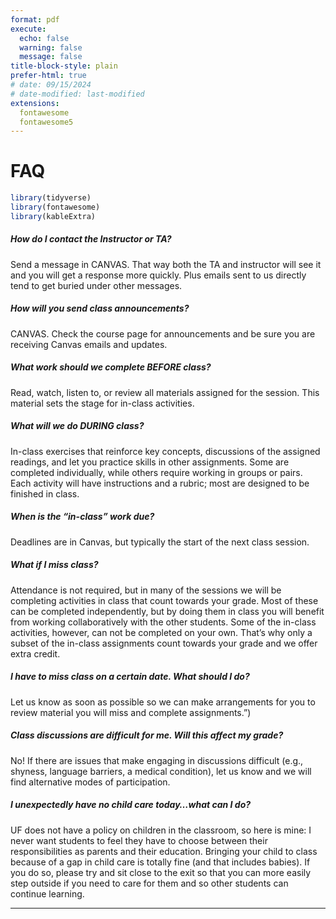```yaml
---
format: pdf
execute:
  echo: false
  warning: false
  message: false
title-block-style: plain
prefer-html: true
# date: 09/15/2024
# date-modified: last-modified
extensions:
  fontawesome
  fontawesome5
---
```


# FAQ

<!-- # FAQ {.unnumbered} -->

```r
library(tidyverse)
library(fontawesome)
library(kableExtra)
```

<!-- <span style="color: #1F691B;"> {{< fa envelope-circle-check >}} </span>  -->
##### How do I contact the Instructor or TA? {.unnumbered}
Send a message in CANVAS. That way both the TA and instructor will see it and you will get a response more quickly. Plus emails sent to us directly tend to get buried under other messages. 

<!-- <span style="color: #1F691B;"> {{< fa bullhorn >}} </span> -->
##### How will you send class announcements? {.unnumbered} 
CANVAS. Check the course page for announcements and be sure you are receiving Canvas emails and updates.

<!-- <span style="color: #1F691B;"> {{< fa house-user >}} </span> -->
##### What work should we complete BEFORE class? {.unnumbered} 
Read, watch, listen to, or review all materials assigned for the session. This material sets the stage for in-class activities.

<!-- <span style="color: #1F691B;"> {{< fa person-chalkboard >}} </span> -->
##### What will we do DURING class? {.unnumbered} 
In-class exercises that reinforce key concepts, discussions of the assigned readings, and let you practice skills in other assignments. Some are completed individually, while others require working in groups or pairs. Each activity will have instructions and a rubric; most are designed to be finished in class.  

<!-- <span style="color: #1F691B;"> {{< fa volume-xmark >}} </span> -->
##### When is the "in-class" work due? {.unnumbered} 
Deadlines are in Canvas, but typically the start of the next class session.

<!-- <span style="color: #1F691B;"> {{< fa calendar-check >}} </span> -->
##### What if I miss class? {.unnumbered} 
Attendance is not required, but in many of the sessions we will be completing activities in class that count towards your grade. Most of these can be completed independently, but by doing them in class you will benefit from working collaboratively with the other students. Some of the in-class activities, however, can not be completed on your own. That's why only a subset of the in-class assignments count towards your grade and we offer extra credit.

<!-- <span style="color: #1F691B;"> {{< fa calendar-xmark >}} </span> -->
##### I have to miss class on a certain date. What should I do? {.unnumbered} 

Let us know as soon as possible so we can make arrangements for you to review material you will miss and complete assignments.")

<!-- <span style="color: #1F691B;"> {{< fa calendar-plus >}} </span> -->
##### Class discussions are difficult for me. Will this affect my grade? {.unnumbered} 

No! If there are issues that make engaging in discussions difficult (e.g., shyness, language barriers, a medical condition), let us know and we will find alternative modes of participation.

<!-- ## {{< fa person-breastfeeding >}}{.unnumbered} -->

<!-- <span style="color: #1F691B;"> {{< fa person-breastfeeding >}} </span>  -->

##### I unexpectedly have no child care today...what can I do? {.unnumbered}
UF does not have a policy on children in the classroom, so here is mine: I never want students to feel they have to choose between their responsibilities as parents and their education. Bringing your child to class because of a gap in child care is totally fine (and that includes babies). If you do so, please try and sit close to the exit so that you can more easily step outside if you need to care for them and so other students can continue learning.

------------------------------------------------------------------------